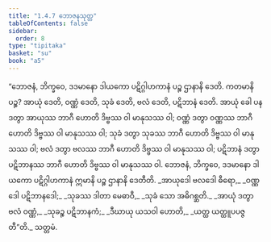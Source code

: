 ```yaml
---
title: "1.4.7 ဘောဇနသုတ္တ"
tableOfContents: false
sidebar:
  order: 8
type: "tipitaka"
basket: "su"
book: "a5"
---
```



<DynamicBreadcrumb />

<Division number="37" book="a5">

<Paragraph number="192" book="a5">
“ဘောဇနံ, ဘိက္ခဝေ, ဒဒမာနော ဒါယကော ပဋိဂ္ဂါဟကာနံ ပဉ္စ ဌာနာနိ ဒေတိ. ကတမာနိ ပဉ္စ? အာယုံ ဒေတိ, ဝဏ္ဏံ ဒေတိ, သုခံ ဒေတိ, ဗလံ ဒေတိ, ပဋိဘာနံ ဒေတိ. အာယုံ ခေါ ပန ဒတွာ အာယုဿ ဘာဂီ ဟောတိ ဒိဗ္ဗဿ ဝါ မာနုသဿ ဝါ; ဝဏ္ဏံ ဒတွာ ဝဏ္ဏဿ ဘာဂီ ဟောတိ ဒိဗ္ဗဿ ဝါ မာနုသဿ ဝါ; သုခံ ဒတွာ သုခဿ ဘာဂီ ဟောတိ ဒိဗ္ဗဿ ဝါ မာနုသဿ ဝါ; ဗလံ ဒတွာ ဗလဿ ဘာဂီ ဟောတိ ဒိဗ္ဗဿ ဝါ မာနုသဿ ဝါ; ပဋိဘာနံ ဒတွာ ပဋိဘာနဿ ဘာဂီ ဟောတိ ဒိဗ္ဗဿ ဝါ မာနုသဿ ဝါ. ဘောဇနံ, ဘိက္ခဝေ, ဒဒမာနော ဒါယကော ပဋိဂ္ဂါဟကာနံ ဣမာနိ ပဉ္စ ဌာနာနိ ဒေတီတိ.
</Paragraph>

<Paragraph number="193" type="verses" book="a5">
_အာယုဒေါ ဗလဒေါ ဓီရော,_  
_ဝဏ္ဏဒေါ ပဋိဘာနဒေါ;_  
_သုခဿ ဒါတာ မေဓာဝီ,_  
_သုခံ သော အဓိဂစ္ဆတိ._  

</Paragraph>

<Paragraph number="194" type="verses" book="a5">
_အာယုံ ဒတွာ ဗလံ ဝဏ္ဏံ,_  
_သုခဉ္စ ပဋိဘာနကံ;_  
_ဒီဃာယု ယသဝါ ဟောတိ,_  
_ယတ္ထ ယတ္ထူပပဇ္ဇတီ”တိ._  


</Paragraph>
</Division>

<Paragraph number="195" type="center" book="a5">
သတ္တမံ.
</Paragraph>